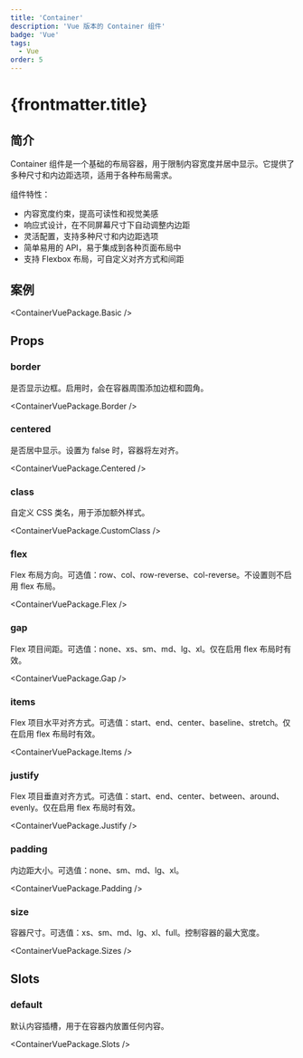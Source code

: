 ```yaml
---
title: 'Container'
description: 'Vue 版本的 Container 组件'
badge: 'Vue'
tags:
  - Vue
order: 5
---
```



# {frontmatter.title}

## 简介

Container 组件是一个基础的布局容器，用于限制内容宽度并居中显示。它提供了多种尺寸和内边距选项，适用于各种布局需求。

组件特性：

- 内容宽度约束，提高可读性和视觉美感
- 响应式设计，在不同屏幕尺寸下自动调整内边距
- 灵活配置，支持多种尺寸和内边距选项
- 简单易用的 API，易于集成到各种页面布局中
- 支持 Flexbox 布局，可自定义对齐方式和间距

## 案例

<ContainerVuePackage.Basic />

## Props

### border

是否显示边框。启用时，会在容器周围添加边框和圆角。

<ContainerVuePackage.Border />

### centered

是否居中显示。设置为 false 时，容器将左对齐。

<ContainerVuePackage.Centered />

### class

自定义 CSS 类名，用于添加额外样式。

<ContainerVuePackage.CustomClass />

### flex

Flex 布局方向。可选值：row、col、row-reverse、col-reverse。不设置则不启用 flex 布局。

<ContainerVuePackage.Flex />

### gap

Flex 项目间距。可选值：none、xs、sm、md、lg、xl。仅在启用 flex 布局时有效。

<ContainerVuePackage.Gap />

### items

Flex 项目水平对齐方式。可选值：start、end、center、baseline、stretch。仅在启用 flex 布局时有效。

<ContainerVuePackage.Items />

### justify

Flex 项目垂直对齐方式。可选值：start、end、center、between、around、evenly。仅在启用 flex 布局时有效。

<ContainerVuePackage.Justify />

### padding

内边距大小。可选值：none、sm、md、lg、xl。

<ContainerVuePackage.Padding />

### size

容器尺寸。可选值：xs、sm、md、lg、xl、full。控制容器的最大宽度。

<ContainerVuePackage.Sizes />

## Slots

### default

默认内容插槽，用于在容器内放置任何内容。

<ContainerVuePackage.Slots />
